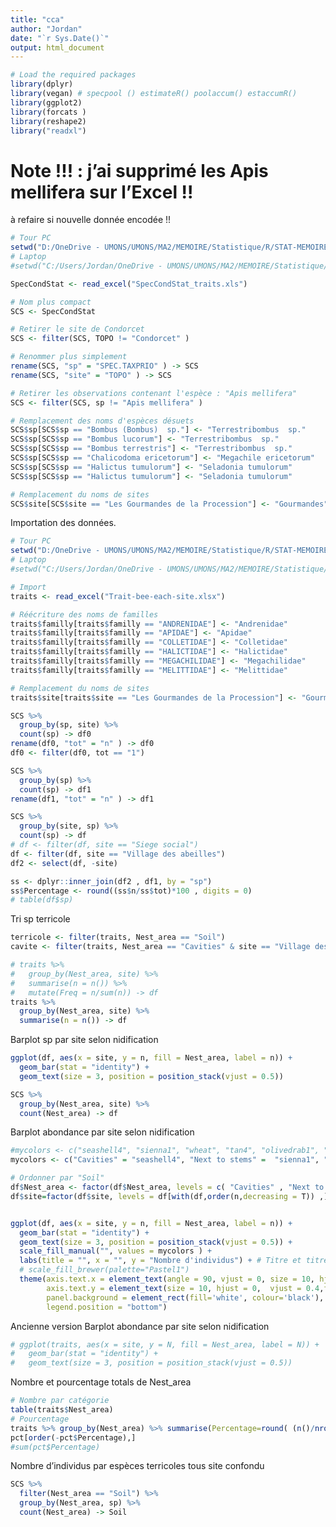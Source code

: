 ```yaml
---
title: "cca"
author: "Jordan"
date: "`r Sys.Date()`"
output: html_document
---
```



```r
# Load the required packages
library(dplyr)
library(vegan) # specpool () estimateR() poolaccum() estaccumR()
library(ggplot2)
library(forcats )
library(reshape2)
library("readxl") 


```

# Note !!! : j'ai supprimé les Apis mellifera sur l'Excel !!
à refaire si nouvelle donnée encodée !!
```r
# Tour PC
setwd("D:/OneDrive - UMONS/UMONS/MA2/MEMOIRE/Statistique/R/STAT-MEMOIRE/RAW/Traits abeilles")
# Laptop
#setwd("C:/Users/Jordan/OneDrive - UMONS/UMONS/MA2/MEMOIRE/Statistique/R/STAT-MEMOIRE/RAW2/Traits abeilles")

SpecCondStat <- read_excel("SpecCondStat_traits.xls")

# Nom plus compact
SCS <- SpecCondStat

# Retirer le site de Condorcet
SCS <- filter(SCS, TOPO != "Condorcet" )

# Renommer plus simplement
rename(SCS, "sp" = "SPEC.TAXPRIO" ) -> SCS
rename(SCS, "site" = "TOPO" ) -> SCS

# Retirer les observations contenant l'espèce : "Apis mellifera"
SCS <- filter(SCS, sp != "Apis mellifera" )

# Remplacement des noms d'espèces désuets
SCS$sp[SCS$sp == "Bombus (Bombus)  sp."] <- "Terrestribombus  sp."
SCS$sp[SCS$sp == "Bombus lucorum"] <- "Terrestribombus  sp."
SCS$sp[SCS$sp == "Bombus terrestris"] <- "Terrestribombus  sp."
SCS$sp[SCS$sp == "Chalicodoma ericetorum"] <- "Megachile ericetorum"
SCS$sp[SCS$sp == "Halictus tumulorum"] <- "Seladonia tumulorum"
SCS$sp[SCS$sp == "Halictus tumulorum"] <- "Seladonia tumulorum"

# Remplacement du noms de sites
SCS$site[SCS$site == "Les Gourmandes de la Procession"] <- "Gourmandes"


```


Importation des données.
```r
# Tour PC
setwd("D:/OneDrive - UMONS/UMONS/MA2/MEMOIRE/Statistique/R/STAT-MEMOIRE/RAW2/Traits abeilles")
# Laptop
#setwd("C:/Users/Jordan/OneDrive - UMONS/UMONS/MA2/MEMOIRE/Statistique/R/STAT-MEMOIRE/RAW2/Traits abeilles")

# Import
traits <- read_excel("Trait-bee-each-site.xlsx")

# Réécriture des noms de familles
traits$familly[traits$familly == "ANDRENIDAE"] <- "Andrenidae"
traits$familly[traits$familly == "APIDAE"] <- "Apidae"
traits$familly[traits$familly == "COLLETIDAE"] <- "Colletidae"
traits$familly[traits$familly == "HALICTIDAE"] <- "Halictidae"
traits$familly[traits$familly == "MEGACHILIDAE"] <- "Megachilidae"
traits$familly[traits$familly == "MELITTIDAE"] <- "Melittidae"

# Remplacement du noms de sites
traits$site[traits$site == "Les Gourmandes de la Procession"] <- "Gourmandes"
```

```r
SCS %>%
  group_by(sp, site) %>%
  count(sp) -> df0 
rename(df0, "tot" = "n" ) -> df0
df0 <- filter(df0, tot == "1")
```

```r
SCS %>%
  group_by(sp) %>%
  count(sp) -> df1 
rename(df1, "tot" = "n" ) -> df1
```



```r
SCS %>%
  group_by(site, sp) %>%
  count(sp) -> df 
# df <- filter(df, site == "Siege social")
df <- filter(df, site == "Village des abeilles")
df2 <- select(df, -site)

ss <- dplyr::inner_join(df2 , df1, by = "sp")
ss$Percentage <- round((ss$n/ss$tot)*100 , digits = 0)
# table(df$sp)
```


Tri sp terricole
```r
terricole <- filter(traits, Nest_area == "Soil")
cavite <- filter(traits, Nest_area == "Cavities" & site == "Village des abeilles")

```

```r
# traits %>%
#   group_by(Nest_area, site) %>%
#   summarise(n = n()) %>%
#   mutate(Freq = n/sum(n)) -> df 
traits %>%
  group_by(Nest_area, site) %>%
  summarise(n = n()) -> df 
```
Barplot sp par site selon nidification 
```r
ggplot(df, aes(x = site, y = n, fill = Nest_area, label = n)) +
  geom_bar(stat = "identity") +
  geom_text(size = 3, position = position_stack(vjust = 0.5))
```

```r
SCS %>%
  group_by(Nest_area, site) %>%
  count(Nest_area) -> df 
```

Barplot abondance par site selon nidification 
```r
#mycolors <- c("seashell4", "sienna1", "wheat", "tan4", "olivedrab1", "cadetblue2", "yellowgreen", "burlywood4")
mycolors <- c("Cavities" = "seashell4", "Next to stems" =  "sienna1", "Snails" = "wheat", "Soil" = "#BC9369", "Stems" = "greenyellow", "Variable" = "lightblue", "Vegetation" = "chartreuse3", "Wood" = "burlywood4")

# Ordonner par "Soil"
df$Nest_area <- factor(df$Nest_area, levels = c( "Cavities" , "Next to stems" , "Snails",  "Stems" , "Variable" ,"Vegetation",  "Wood","Soil"))
df$site=factor(df$site, levels = df[with(df,order(n,decreasing = T)) ,][df[with(df,order(n,decreasing = T)) ,]$Nest_area=="Soil",]$site)


ggplot(df, aes(x = site, y = n, fill = Nest_area, label = n)) +
  geom_bar(stat = "identity") +
  geom_text(size = 3, position = position_stack(vjust = 0.5)) +
  scale_fill_manual("", values = mycolors ) +
  labs(title = "", x = "", y = "Nombre d'individus") + # Titre et titre axe
  # scale_fill_brewer(palette="Pastel1")
  theme(axis.text.x = element_text(angle = 90, vjust = 0, size = 10, hjust = 0),
        axis.text.y = element_text(size = 10, hjust = 0,  vjust = 0.4,face="bold"),
        panel.background = element_rect(fill='white', colour='black'),
        legend.position = "bottom")
```
Ancienne version
Barplot abondance par site selon nidification 
```r
# ggplot(traits, aes(x = site, y = N, fill = Nest_area, label = N)) +
#   geom_bar(stat = "identity") +
#   geom_text(size = 3, position = position_stack(vjust = 0.5))
```

Nombre et pourcentage totals de Nest_area
```r
# Nombre par catégorie
table(traits$Nest_area)
# Pourcentage 
traits %>% group_by(Nest_area) %>% summarise(Percentage=round( (n()/nrow(.))*100 , digits = 0)) -> pct 
pct[order(-pct$Percentage),]
#sum(pct$Percentage)
```
Nombre d'individus par espèces terricoles tous site confondu
```r

SCS %>%
  filter(Nest_area == "Soil") %>%
  group_by(Nest_area, sp) %>%
  count(Nest_area) -> Soil 
```




